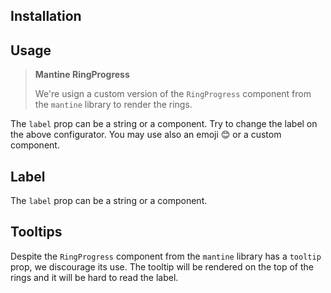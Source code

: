 
## Installation

<InstallScript packages="@gfazioli/mantine-rings-progress" />

## Usage

<Demo data={demos.configurator} />

> **Mantine RingProgress**
>
> We're usign a custom version of the `RingProgress` component from the `mantine` library to render the rings.

The `label` prop can be a string or a component. Try to change the label on the above configurator. You may use also an emoji 😊 or a custom component.

## Label

<Demo data={demos.label} />



The `label` prop can be a string or a component. 

<Demo data={demos.labels} />

## Tooltips

Despite the `RingProgress` component from the `mantine` library has a `tooltip` prop, we discourage its use. The tooltip will be rendered on the top of the rings and it will be hard to read the label.

<Demo data={demos.tooltips} />



